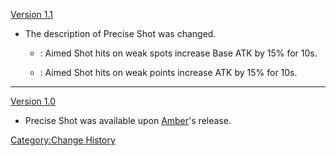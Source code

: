 [[Version 1.1]]
* The description of Precise Shot was changed.
**{{Color|Old description}}: Aimed Shot hits on weak spots increase Base ATK by 15% for 10s.
**{{Color|New description}}: Aimed Shot hits on weak points increase ATK by 15% for 10s.
----
[[Version 1.0]]
*Precise Shot was available upon [[Amber]]'s release.
<noinclude>[[Category:Change History]]</noinclude>